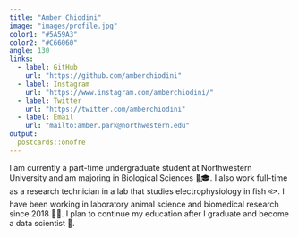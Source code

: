 ```yaml
---
title: "Amber Chiodini"
image: "images/profile.jpg"
color1: "#5A59A3"
color2: "#C66060"
angle: 130
links:
  - label: GitHub
    url: "https://github.com/amberchiodini"
  - label: Instagram
    url: "https://www.instagram.com/amberchiodini/"
  - label: Twitter
    url: "https://twitter.com/amberchiodini"
  - label: Email
    url: "mailto:amber.park@northwestern.edu"
output:
  postcards::onofre
---
```

 
I am currently a part-time undergraduate student at Northwestern University and am majoring in Biological Sciences 👩🎓. I also work full-time as a research technician in a lab that studies electrophysiology in fish 🐟. I have been working in laboratory animal science and biomedical research since 2018 🐁🧪. I plan to continue my education after I graduate and become a data scientist 🌠.